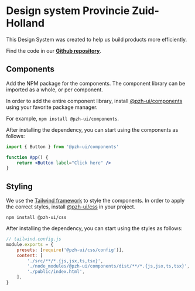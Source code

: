 
<Meta title="Introduction" />

# Design system Provincie Zuid-Holland

This Design System was created to help us build products more efficiently.

Find the code in our [**Github repository**](https://github.com/Provincie-Zuid-Holland/pzh-ui).

## Components

Add the NPM package for the components. The component library can be imported as a whole, or per component.

In order to add the entire component library, install [@pzh-ui/components](https://www.npmjs.com/package/@pzh-ui/components) using your favorite package manager.

For example, `npm install @pzh-ui/components`.

After installing the dependency, you can start using the components as follows:

```jsx
import { Button } from '@pzh-ui/components'

function App() {
    return <Button label="Click here" />
}
```

## Styling

We use the [Tailwind framework](https://tailwindcss.com/) to style the components. In order to apply the correct styles, install [@pzh-ui/css](https://www.npmjs.com/package/@pzh-ui/css) in your project.

`npm install @pzh-ui/css`

After installing the dependency, you can start using the styles as follows:

```jsx
// tailwind.config.js
module.exports = {
    presets: [require('@pzh-ui/css/config')],
    content: [
        './src/**/*.{js,jsx,ts,tsx}',
        './node_modules/@pzh-ui/components/dist/**/*.{js,jsx,ts,tsx}',
        './public/index.html',
    ],
}
```

